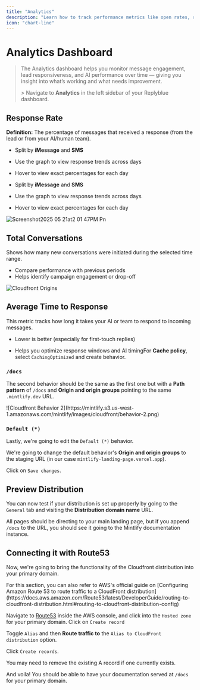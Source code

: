 ```yaml
---
title: "Analytics"
description: "Learn how to track performance metrics like open rates, replies, and engagement"
icon: "chart-line"
---
```


# Analytics Dashboard

> The Analytics dashboard helps you monitor message engagement, lead responsiveness, and AI performance over time — giving you insight into what’s working and what needs improvement.
>
> \> Navigate to **Analytics** in the left sidebar of your Replyblue dashboard.

## <Icon icon="reply" /> Response Rate

**Definition:** The percentage of messages that received a response (from the lead or from your AI/human team).

- Split by **iMessage** and **SMS**

- Use the graph to view response trends across days

- Hover to view exact percentages for each day

- Split by **iMessage** and **SMS**

- Use the graph to view response trends across days

- Hover to view exact percentages for each day

![Screenshot2025 05 21at2 01 47PM Pn](/images/Screenshot2025-05-21at2.01.47PM.png)

## <Icon icon="phone" /> Total Conversations 

Shows how many new conversations were initiated during the selected time range.

- Compare performance with previous periods
- Helps identify campaign engagement or drop-off

<Frame>
  <img
    src="/Screenshot2025-05-21at2.03.54PM.png"
    alt="Cloudfront Origins"
    title=""
    style={{ width:"82%" }}
  />
</Frame>


## <Icon icon="clock-two" /> Average Time to Response

This metric tracks how long it takes your AI or team to respond to incoming messages.

- Lower is better (especially for first-touch replies)

- Helps you optimize response windows and AI timingFor **Cache policy**, select `CachingOptimized` and create behavior.

### `/docs`

The second behavior should be the same as the first one but with a **Path pattern** of `/docs` and **Origin and origin groups** pointing to the same `.mintlify.dev` URL.

<Frame>
  ![Cloudfront Behavior 2](https://mintlify.s3.us-west-1.amazonaws.com/mintlify/images/cloudfront/behavior-2.png)
</Frame>

### `Default (*)`

Lastly, we're going to edit the `Default (*)` behavior.

<Frame>
  
</Frame>

We're going to change the default behavior's **Origin and origin groups** to the staging URL (in our case `mintlify-landing-page.vercel.app`).

<Frame>
  
</Frame>

Click on `Save changes`.

## Preview Distribution

You can now test if your distribution is set up properly by going to the `General` tab and visiting the **Distribution domain name** URL.

<Frame>
  
</Frame>

All pages should be directing to your main landing page, but if you append `/docs` to the URL, you should see it going to the Mintlify documentation instance.

## Connecting it with Route53

Now, we're going to bring the functionality of the Cloudfront distribution into your primary domain.

<Note>
  For this section, you can also refer to AWS's official guide on [Configuring Amazon Route 53 to route traffic to a CloudFront distribution](https://docs.aws.amazon.com/Route53/latest/DeveloperGuide/routing-to-cloudfront-distribution.html#routing-to-cloudfront-distribution-config)
</Note>

Navigate to [Route53](https://aws.amazon.com/route53) inside the AWS console, and click into the `Hosted zone` for your primary domain. Click on `Create record`

<Frame>
  
</Frame>

Toggle `Alias` and then **Route traffic to** the `Alias to CloudFront distribution` option.

<Frame>
  
</Frame>

Click `Create records`.

<Note>
  You may need to remove the existing A record if one currently exists.
</Note>

And voila\! You should be able to have your documentation served at `/docs` for your primary domain.